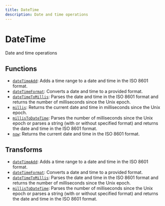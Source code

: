 ```yaml
---
title: DateTime
description: Date and time operations
---
```


# DateTime

Date and time operations

## Functions

- [`dateTimeAdd`](./dateTimeAdd): Adds a time range to a date and time in the ISO 8601 format.
- [`dateTimeFormat`](./dateTimeFormat): Converts a date and time to a provided format.
- [`dateTimeToMillis`](./dateTimeToMillis): Parses the date and time in the ISO 8601 format and returns the number of milliseconds since the Unix epoch.
- [`millis`](./millis): Returns the current date and time in milliseconds since the Unix epoch.
- [`millisToDateTime`](./millisToDateTime): Parses the number of milliseconds since the Unix epoch or parses a string (with or without specified format) and returns the date and time in the ISO 8601 format.
- [`now`](./now): Returns the current date and time in the ISO 8601 format.

## Transforms

- [`dateTimeAdd`](./dateTimeAdd): Adds a time range to a date and time in the ISO 8601 format.
- [`dateTimeFormat`](./dateTimeFormat): Converts a date and time to a provided format.
- [`dateTimeToMillis`](./dateTimeToMillis): Parses the date and time in the ISO 8601 format and returns the number of milliseconds since the Unix epoch.
- [`millisToDateTime`](./millisToDateTime): Parses the number of milliseconds since the Unix epoch or parses a string (with or without specified format) and returns the date and time in the ISO 8601 format.
